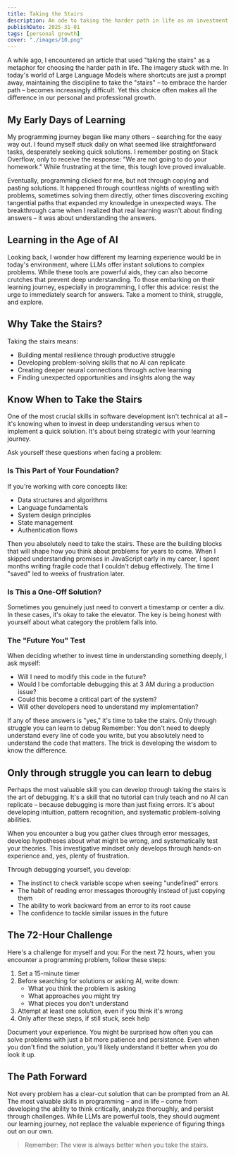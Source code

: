 ```yaml
---
title: Taking the Stairs
description: An ode to taking the harder path in life as an investment in personal growth.
publishDate: 2025-31-01
tags: [personal growth]
cover: "./images/10.png"
---
```


A while ago, I encountered an article that used "taking the stairs" as a metaphor for choosing the harder path in life. The imagery stuck with me. In today's world of Large Language Models where shortcuts are just a prompt away, maintaining the discipline to take the "stairs" – to embrace the harder path – becomes increasingly difficult. Yet this choice often makes all the difference in our personal and professional growth.

## My Early Days of Learning

My programming journey began like many others – searching for the easy way out. I found myself stuck daily on what seemed like straightforward tasks, desperately seeking quick solutions. I remember posting on Stack Overflow, only to receive the response: "We are not going to do your homework." While frustrating at the time, this tough love proved invaluable.

Eventually, programming clicked for me, but not through copying and pasting solutions. It happened through countless nights of wrestling with problems, sometimes solving them directly, other times discovering exciting tangential paths that expanded my knowledge in unexpected ways. The breakthrough came when I realized that real learning wasn't about finding answers – it was about understanding the answers.

## Learning in the Age of AI

Looking back, I wonder how different my learning experience would be in today's environment, where LLMs offer instant solutions to complex problems. While these tools are powerful aids, they can also become crutches that prevent deep understanding. To those embarking on their learning journey, especially in programming, I offer this advice: resist the urge to immediately search for answers. Take a moment to think, struggle, and explore.

## Why Take the Stairs?

Taking the stairs means:

- Building mental resilience through productive struggle
- Developing problem-solving skills that no AI can replicate
- Creating deeper neural connections through active learning
- Finding unexpected opportunities and insights along the way

## Know When to Take the Stairs

One of the most crucial skills in software development isn't technical at all – it's knowing when to invest in deep understanding versus when to implement a quick solution. It's about being strategic with your learning journey.

Ask yourself these questions when facing a problem:

### Is This Part of Your Foundation?

If you're working with core concepts like:

- Data structures and algorithms
- Language fundamentals
- System design principles
- State management
- Authentication flows

Then you absolutely need to take the stairs. These are the building blocks that will shape how you think about problems for years to come. When I skipped understanding promises in JavaScript early in my career, I spent months writing fragile code that I couldn't debug effectively. The time I "saved" led to weeks of frustration later.

### Is This a One-Off Solution?

Sometimes you genuinely just need to convert a timestamp or center a div. In these cases, it's okay to take the elevator. The key is being honest with yourself about what category the problem falls into.

### The "Future You" Test

When deciding whether to invest time in understanding something deeply, I ask myself:

- Will I need to modify this code in the future?
- Would I be comfortable debugging this at 3 AM during a production issue?
- Could this become a critical part of the system?
- Will other developers need to understand my implementation?

If any of these answers is "yes," it's time to take the stairs.
Only through struggle you can learn to debug
Remember: You don't need to deeply understand every line of code you write, but you absolutely need to understand the code that matters. The trick is developing the wisdom to know the difference.

## Only through struggle you can learn to debug

Perhaps the most valuable skill you can develop through taking the stairs is the art of debugging. It's a skill that no tutorial can truly teach and no AI can replicate – because debugging is more than just fixing errors. It's about developing intuition, pattern recognition, and systematic problem-solving abilities.

When you encounter a bug you gather clues through error messages, develop hypotheses about what might be wrong, and systematically test your theories. This investigative mindset only develops through hands-on experience and, yes, plenty of frustration.

Through debugging yourself, you develop:

- The instinct to check variable scope when seeing "undefined" errors
- The habit of reading error messages thoroughly instead of just copying them
- The ability to work backward from an error to its root cause
- The confidence to tackle similar issues in the future

## The 72-Hour Challenge

Here's a challenge for myself and you: For the next 72 hours, when you encounter a programming problem, follow these steps:

1. Set a 15-minute timer
2. Before searching for solutions or asking AI, write down:
   - What you think the problem is asking
   - What approaches you might try
   - What pieces you don't understand
3. Attempt at least one solution, even if you think it's wrong
4. Only after these steps, if still stuck, seek help

Document your experience. You might be surprised how often you can solve problems with just a bit more patience and persistence. Even when you don't find the solution, you'll likely understand it better when you do look it up.

## The Path Forward

Not every problem has a clear-cut solution that can be prompted from an AI. The most valuable skills in programming – and in life – come from developing the ability to think critically, analyze thoroughly, and persist through challenges. While LLMs are powerful tools, they should augment our learning journey, not replace the valuable experience of figuring things out on our own.

> Remember: The view is always better when you take the stairs.
